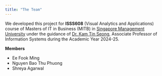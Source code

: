 ```yaml
---
title: "The Team"
---
```


We developed this project for **ISSS608** (Visual Analytics and Applications) course of Masters of IT in Business (MITB) in [Singapore Management University](https://www.smu.edu.sg/) under the guidance of [Dr. Kam Tin Seong](https://faculty.smu.edu.sg/profile/kam-tin-seong-486), Associate Professor of Information Systems during the Academic Year 2024-25.

**Members**

-   Ee Fook Ming
-   Nguyen Bao Thu Phuong
-   Shreya Agarwal
